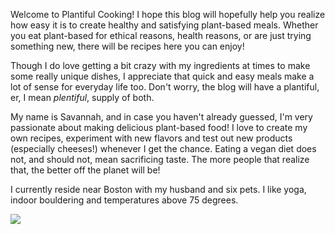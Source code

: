 
Welcome to Plantiful Cooking! I hope this blog will hopefully help you realize how easy it is to create healthy and satisfying plant-based meals.
Whether you eat plant-based for ethical reasons, health reasons, or are just
trying something new, there will be recipes here you can enjoy!

Though I do love getting a bit crazy with my ingredients at times to
make some really unique dishes, I appreciate that quick and easy meals make a
lot of sense for everyday life too. Don't worry, the blog will have a plantiful,
er, I mean _plentiful_, supply of both.

My name is Savannah, and in case you haven't already guessed, I'm very passionate about making delicious plant-based food! I love to create my own recipes, experiment with new flavors and test out new products (especially cheeses!) whenever I get the chance. Eating a vegan diet does not, and should not, mean sacrificing taste. The more people that realize that, the better off the planet will be!

I currently reside near Boston with my husband and six pets. I like yoga, indoor bouldering and temperatures above 75 degrees.

<div style={{ display: "flex", justifyContent: "center" }}>
    <img src={background} style={{ height: 500 }} />
</div>
